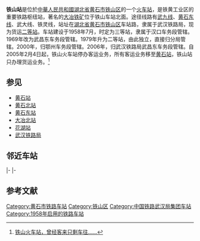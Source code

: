{{Distinguish|铁山洋站}}
{{Infobox China railway station
|车站名称 = 铁山站
|图片 = 201906 Station Building of Tieshan.jpg
|图片介绍 = 铁山站站房
|车站名称拼音 = Tieshan Zhan
|英文名称 = Tieshan Railway Station
|车站代码 = 21986<ref>{{cite book|title=中华人民共和国铁路车站代码（GB/T 10302-2010）|publisher=中国标准出版社|year=2010|isbn=155066140495|ignore-isbn-error=true|pages=36}}</ref><ref>[http://yupiao.info/klb/station/铁山 铁山站 车站资料]</ref>
|电报码 = TSN<ref>{{cite book|author=铁道部电子计算技术中心, 铁道部运输局|title=铁路车站站名代码表：TMIS使用|publisher=中国铁道出版社|location=北京|year=1998|isbn=9787113030995|pages=40}}</ref><ref>{{cite book|author=[[中华人民共和国铁道部|中华人民共和国铁道部]]|title=铁路电报站名略号（2012）|publisher=中国铁道出版社|location=北京|year=2012|unified=15113·3468|pages=127}}</ref>
|拼音码 = TSH
|车站类型= 客运站
|开通运营 = 1958年
|address = [[湖北省|湖北省]][[黄石市|黄石市]][[铁山区|铁山区]]车站路
|坐标 = {{coord|30.202755|N|114.884693|E|display=inline,title}}
|归属 = [[武汉铁路局|武汉铁路局]][[武昌车务段|武昌车务段]]
|线路 = [[武九线|武九线]]、[[黄石东线|黄石东线]]、武大线、铁灵线
|车站等级 = [[二等站_(中鐵)|二等站]]
|到发线 = 8条
|月台数目 = 
|站台面= 
}}

'''铁山站'''是位於[[中華人民共和國|中華人民共和國]][[湖北省|湖北省]][[黄石市|黄石市]][[铁山区|铁山区]]的一个[[火车站|火车站]]，是铁黄工业区的重要铁路枢纽站，著名的[[大冶铁矿|大冶铁矿]]位于铁山车站北面。途径线路有[[武九线|武九线]]、[[黄石东线|黄石东线]]、武大线、铁灵线，站址在[[湖北省|湖北省]][[黄石市|黄石市]][[铁山区|铁山区]]车站路，隶属于武汉铁路局，现为货运[[二等站_(中鐵)|二等站]]。车站建设于1958年7月，时定为三等站，隶属于汉口车务段管辖。1969年改为武昌东车务段管辖。1979年升为二等站，由此独立，直接归分局管辖。2000年，归鄂州车务段管辖。2006年，归武汉铁路局武昌东车务段管辖。自2005年2月4日起，铁山火车站停办客运业务，所有客运业务移至[[黄石站|黄石站]]，铁山站只办理货运业务。<ref>[http://www.hsdcw.com/html/2009-7-21/205507.htm 铁山火车站，曾经客来只剩车往…… ]</ref>

==参见==
*[[黄石站|黄石站]]
*[[黄石北站|黄石北站]]
*[[黄石东站|黄石东站]]
*[[大冶北站|大冶北站]]
*[[花湖站|花湖站]]
*[[武汉铁路局|武汉铁路局]]

==邻近车站==
{{start rail box|[[中国铁路|中国铁路]]}}
{{terminus}}
{{s-line|[[黄石东线|黄石东线]]<br />{{0}}{{0}} {{0}}{{0}}{{0}} 铁山站 6km →}}
{{s-inop|[[新下陆站|新下陆站]]<br /><s>''[[铜鼓地站|铜鼓地站]]''</s>(已撤销)|{{站|黄石东}}方向}}
|-
{{s-inop|[[鄂州站|鄂州站]]<br /><s>''[[碧石洞站|碧石洞站]]''</s>(已撤销)|{{站|武昌}}方向}}
{{s-line|[[武九铁路|武九铁路]]<br />← 20km 铁山站 7km →{{0}}}}
{{s-inop|[[黄石站|黄石站]]|{{站|庐山}}方向}}
|-
{{terminus}}
{{s-line|[[铁灵线|铁灵线]]<br />{{0}}{{0}} {{0}}{{0}}{{0}}{{0}} 铁山站 13km →}}
{{s-inop|[[金山店站|金山店站]]<br /><s>''[[南垸站|南垸站]]''</s>(已撤销)|{{站|灵乡}}方向}}
{{end box}}

== 参考文献 ==
{{reflist}}

{{武九铁路}}
{{黄石东铁路}}
[[Category:黄石市铁路车站|Category:黄石市铁路车站]]
[[Category:铁山区|Category:铁山区]]
[[Category:中国铁路武汉局集团车站|Category:中国铁路武汉局集团车站]]
[[Category:1958年启用的铁路车站|Category:1958年启用的铁路车站]]
